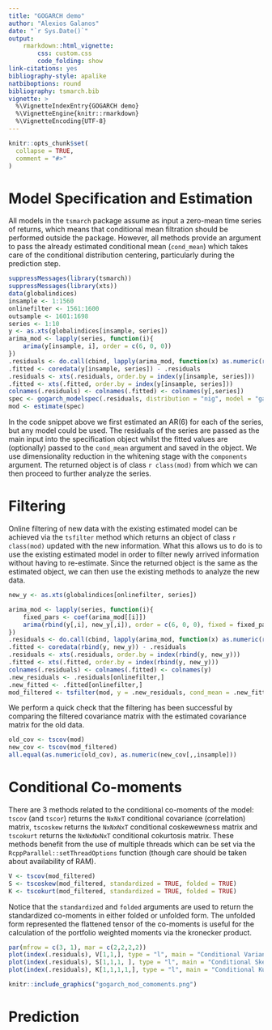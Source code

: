 ```yaml
---
title: "GOGARCH demo"
author: "Alexios Galanos"
date: "`r Sys.Date()`"
output: 
    rmarkdown::html_vignette:
        css: custom.css
        code_folding: show
link-citations: yes
bibliography-style: apalike
natbiboptions: round
bibliography: tsmarch.bib
vignette: >
  %\VignetteIndexEntry{GOGARCH demo}
  %\VignetteEngine{knitr::rmarkdown}
  %\VignetteEncoding{UTF-8}
---
```


```r
knitr::opts_chunk$set(
  collapse = TRUE,
  comment = "#>"
)
```

# Model Specification and Estimation

All models in the `tsmarch` package assume as input a zero-mean time series of returns, 
which means that conditional mean filtration should be performed outside the package.
However, all methods provide an argument to pass the already estimated conditional
mean (`cond_mean`) which takes care of the conditional distribution centering, 
particularly during the prediction step.


```r
suppressMessages(library(tsmarch))
suppressMessages(library(xts))
data(globalindices)
insample <- 1:1560
onlinefilter <- 1561:1600
outsample <- 1601:1698
series <- 1:10
y <- as.xts(globalindices[insample, series])
arima_mod <- lapply(series, function(i){
    arima(y[insample, i], order = c(6, 0, 0))
})
.residuals <- do.call(cbind, lapply(arima_mod, function(x) as.numeric(residuals(x))))
.fitted <- coredata(y[insample, series]) - .residuals
.residuals <- xts(.residuals, order.by = index(y[insample, series]))
.fitted <- xts(.fitted, order.by = index(y[insample, series]))
colnames(.residuals) <- colnames(.fitted) <- colnames(y[,series])
spec <- gogarch_modelspec(.residuals, distribution = "nig", model = "garch", components = 5, cond_mean = .fitted)
mod <- estimate(spec)
```

In the code snippet above we first estimated an AR(6) for each of the series, but any
model could be used. The residuals of the series are passed as the main input into the
specification object whilst the fitted values are (optionally) passed to 
the `cond_mean` argument and saved in the object. We use dimensionality reduction 
in the whitening stage with the `components` argument. The returned object is of 
class `r class(mod)` from which we can then proceed to further analyze the series.


# Filtering

Online filtering of new data with the existing estimated model can be achieved
via the `tsfilter` method which returns an object of class  `r class(mod)` 
updated with the new information. What this allows us to do is to use the existing
estimated model in order to filter newly arrived information without having to
re-estimate. Since the returned object is the same as the estimated object, we
can then use the existing methods to analyze the new data.

```r
new_y <- as.xts(globalindices[onlinefilter, series])

arima_mod <- lapply(series, function(i){
    fixed_pars <- coef(arima_mod[[i]])
    arima(rbind(y[,i], new_y[,i]), order = c(6, 0, 0), fixed = fixed_pars)
})
.residuals <- do.call(cbind, lapply(arima_mod, function(x) as.numeric(residuals(x))))
.fitted <- coredata(rbind(y, new_y)) - .residuals
.residuals <- xts(.residuals, order.by = index(rbind(y, new_y)))
.fitted <- xts(.fitted, order.by = index(rbind(y, new_y)))
colnames(.residuals) <- colnames(.fitted) <- colnames(y)
.new_residuals <- .residuals[onlinefilter,]
.new_fitted <- .fitted[onlinefilter,]
mod_filtered <- tsfilter(mod, y = .new_residuals, cond_mean = .new_fitted)
```

We perform a quick check that the filtering has been successful by comparing the
filtered covariance matrix with the estimated covariance matrix for the old data.

```r
old_cov <- tscov(mod)
new_cov <- tscov(mod_filtered)
all.equal(as.numeric(old_cov), as.numeric(new_cov[,,insample]))
```

# Conditional Co-moments

There are 3 methods related to the conditional co-moments of the model: `tscov` (and `tscor`)
returns the `NxNxT` conditional covariance (correlation) matrix, 
`tscoskew` returns the `NxNxNxT` conditional coskewewness matrix and `tscokurt`
returns the `NxNxNxNxT` conditional cokurtosis matrix. These methods benefit
from the use of multiple threads which can be set via 
the `RcppParallel::setThreadOptions` function (though care should be taken about
availability of RAM).

```r
V <- tscov(mod_filtered)
S <- tscoskew(mod_filtered, standardized = TRUE, folded = TRUE)
K <- tscokurt(mod_filtered, standardized = TRUE, folded = TRUE)
```

Notice that the `standardized` and `folded` arguments are used to return the standardized
co-moments in either folded or unfolded form. The unfolded form represented the flattened
tensor of the co-moments is useful for the calculation of the portfolio weighted moments
via the kronecker product.

```r
par(mfrow = c(3, 1), mar = c(2,2,2,2))
plot(index(.residuals), V[1,1,], type = "l", main = "Conditional Variance [AEX]")
plot(index(.residuals), S[1,1,1, ], type = "l", main = "Conditional Skewness")
plot(index(.residuals), K[1,1,1,1,], type = "l", main = "Conditional Kurtosis")
```


```r
knitr::include_graphics("gogarch_mod_comoments.png")
```

# Prediction


